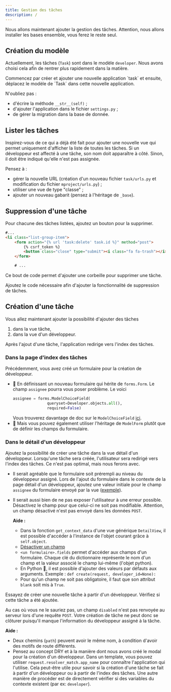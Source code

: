 ```yaml
---
title: Gestion des tâches
description: /
---
```


Nous allons maintenant ajouter la gestion des tâches. Attention, nous allons installer les bases ensemble, vous ferez le reste seul.

## Création du modèle

Actuellement, les tâches (`Task`) sont dans le modèle `developer`. Nous avons choisi cela afin de rentrer plus rapidement dans la matière.

<Aside title="Exercice" icon="pencil">
Commencez par créer et ajouter une nouvelle application `task` et ensuite, déplacez le modèle de `Task` dans cette nouvelle application.

N'oubliez pas :
* d'écrire la méthode `__str__(self)` ;
* d'ajouter l'application dans le fichier `settings.py` ;
* de gérer la migration dans la base de donnée.
</Aside>


## Lister les tâches

<Aside title="Exercice" icon="pencil">
Inspirez-vous de ce qui a déjà été fait pour ajouter une nouvelle vue qui permet uniquement d'afficher la liste de toutes les tâches. Si un développeur est affecté à une tâche, son nom doit apparaître à côté. Sinon, il doit être indiqué qu'elle n'est pas assignée.

Pensez à :
* gérer la nouvelle URL (création d'un nouveau fichier `task/urls.py` et modification du fichier `mproject/urls.py`) ;
* utiliser une vue de type "classe" ;
* ajouter un nouveau gabarit (pensez à l'héritage de `_base`).
</Aside>

## Suppression d'une tâche

Pour chacune des tâches listées, ajoutez un bouton pour la supprimer.

``` html showLineNumbers=false title="task/templates/task/index.html"
#...
<li class="list-group-item">
    <form action="{% url 'task:delete' task.id %}" method="post">
        {% csrf_token %}
        <button class="close" type="submit"><i class="fa fa-trash"></i></button>
    </form>

    # ... 
```

Ce bout de code permet d'ajouter une corbeille pour supprimer une tâche.

<Aside title="Exercice" icon="pencil">
Ajoutez le code nécessaire afin d'ajouter la fonctionnalité de suppression de tâches.
</Aside>

## Création d'une tâche

Vous allez maintenant ajouter la possibilité d'ajouter des tâches
1. dans la vue tâche,
1. dans la vue d'un développeur.

Après l'ajout d'une tâche, l'application redirige vers l'index des tâches.

### Dans la page d'index des tâches

Précédemment, vous avez créé un formulaire pour la création de développeur. 
* 🐇 En définissant un nouveau formulaire qui hérite de `forms.Form`.
   Le champ `assignee` pourra vous poser problème. Le voici
   ```python showLineNumbers=false frame="none"
   assignee = forms.ModelChoiceField(
                  queryset=Developer.objects.all(), 
                  required=False)
   ```
   Vous trouverez davantage de doc sur le `ModelChoiceField` [ici](https://docs.djangoproject.com/fr/4.1/topics/forms/modelforms/).
* 🧙 Mais vous pouvez également utiliser l'héritage de `ModelForm` plutôt que de définir les champs du formulaire.

### Dans le détail d'un développeur

Ajoutez la possibilité de créer une tâche dans la vue détail d'un développeur. Lorsqu'une tâche sera créée, l'utilisateur sera redirigé vers l'index des tâches. Ce n'est pas optimal, mais nous ferons avec.
* Il serait agréable que le formulaire soit prérempli au niveau du développeur assigné. Lors de l'ajout du formulaire dans le contexte de la page détail d'un développeur, ajoutez une valeur initiale pour le champ `assignee` du formulaire envoyé par la vue ([exemple](https://docs.djangoproject.com/en/4.1/ref/forms/api/#initial-form-values)).

* Il serait aussi bien de ne pas exposer l'utilisateur à une erreur possible. Désactivez le champ pour que celui-ci ne soit pas modifiable. Attention, un champ désactivé n'est pas envoyé dans les données `POST`.

   **Aide :** 

   * Dans la fonction `get_context_data` d'une vue générique `DetailView`, il est possible d'accéder à l'instance de l'objet courant grâce à `self.object`.
   * [Désactiver un champ](https://docs.djangoproject.com/en/4.1/ref/forms/fields/#disabled)
   * `<un formulaire>.fields` permet d'accéder aux champs d'un formulaire. Chaque clé du dictionnaire représente le nom d'un champ et la valeur associé le champ lui-même (l'objet python).
   * En Python 🐍, il est possible d'ajouter des valeurs par défauts aux arguments. Exemple : `def create(request, developer_id=None):`
   * Pour qu'un champ ne soit pas obligatoire, il faut que son attribut `blank` soit mis à `True`.

<Card title="Champ désactivé" icon="warning">
<Aside title="Vérification" type="caution">
Essayez de créer une nouvelle tâche à partir d'un développeur. Vérifiez si cette tâche a été ajoutée.
</Aside>

Au cas où vous ne le sauriez pas, un champ `disabled` n'est pas renvoyée au serveur lors d'une requête `POST`. Votre création de tâche ne peut donc se clôturer puisqu'il manque l'information du développeur assigné à la tâche.

   **Aide :**

   * Deux chemins (`path`) peuvent avoir le même nom, à condition d'avoir des motifs de route différents.
   * Pensez au concept DRY et à la manière dont nous avons créé le modal pour la création d'un développeur. Dans un template, vous pouvez utiliser `request.resolver_match.app_name` pour connaître l'application qui l'utilise. Cela peut-être utile pour savoir si la création d'une tâche se fait à partir d'un développeur ou à partir de l'index des tâches. Une autre manière de procéder est de directement vérifier si des variables du contexte existent (par ex: `developer`).
</Card>